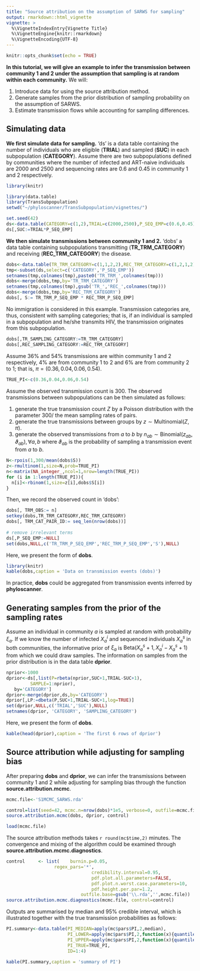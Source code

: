 ```yaml
---
title: "Source attribution on the assumption of SARWS for sampling"
output: rmarkdown::html_vignette
vignette: >
  %\VignetteIndexEntry{Vignette Title}
  %\VignetteEngine{knitr::rmarkdown}
  %\VignetteEncoding{UTF-8}
---
```


```r
knitr::opts_chunk$set(echo = TRUE)
```

**In this tutorial, we will give an example to infer the transmission between community 1 and 2 under the assumption that sampling is at random within each community.** We will:

1. Introduce data for using the source attribution method.
2. Generate samples from the prior distribution of sampling probability on the assumption of SARWS.
3. Estimate transmission flows while accounting for sampling differences.


## Simulating data

**We first simulate data for sampling.** 'ds' is a data table containing the number of individuals who are eligible (**TRIAL**) and sampled (**SUC**) in each subpopulation (**CATEGORY**). Assume there are two subpopulations defined by communities where the number of infected and ART-naive individuals are 2000 and 2500 and sequencing rates are 0.6 and 0.45 in community 1 and 2 respectively.

```r
library(knitr)
```

```r
library(data.table)
library(TransSubpopulation)
setwd("~/phyloscanner/TransSubpopulation/vignettes/")

set.seed(42)
ds<-data.table(CATEGORY=c(1,2),TRIAL=c(2000,2500),P_SEQ_EMP=c(0.6,0.45))
ds[,SUC:=TRIAL*P_SEQ_EMP]
```

**We then simulate transmissions between community 1 and 2.** 'dobs' a data table containing subpopulations transmitting (**TR_TRM_CATEGORY**) and receiving (**REC_TRM_CATEGORY**) the disease. 

```r
dobs<-data.table(TR_TRM_CATEGORY=c(1,1,2,2),REC_TRM_CATEGORY=c(1,2,1,2))
tmp<-subset(ds,select=c('CATEGORY','P_SEQ_EMP'))
setnames(tmp,colnames(tmp),paste0('TR_TRM_',colnames(tmp)))
dobs<-merge(dobs,tmp,by='TR_TRM_CATEGORY')
setnames(tmp,colnames(tmp),gsub('TR_','REC_',colnames(tmp)))
dobs<-merge(dobs,tmp,by='REC_TRM_CATEGORY')
dobs[, S:= TR_TRM_P_SEQ_EMP * REC_TRM_P_SEQ_EMP]
```

No immigration is considered in this example. Transmission categories are, thus, consistent with sampling categories; that is, if an individual is sampled in a subpopulation and he/she transmits HIV, the transmission originates from this subpopulation.

```r
dobs[,TR_SAMPLING_CATEGORY:=TR_TRM_CATEGORY]
dobs[,REC_SAMPLING_CATEGORY:=REC_TRM_CATEGORY]
```


Assume 36\% and 54\% transmissions are within community 1 and 2 respectively, 4\% are from community 1 to 2 and 6\% are from community 2 to 1; that is, $\pi=(0.36,0.04,0.06,0.54)$. 

```r
TRUE_PI<-c(0.36,0.04,0.06,0.54)
```

Assume the observed transmission count is 300. The observed transmissions between subpopulations can be then simulated as follows:
  
  1. generate the true transmission count $Z$ by a Poisson distribution with the parameter 300/ the mean sampling rates of pairs.
  2. generate the true transmissions between groups by $z \sim \mbox{Multinomial} (Z,\pi)$.
  3. generate the observed transmissions from $a$ to $b$ by $n_{ab} \sim \mbox{Binomial} (z_{ab},\vartheta_{ab}), \forall a,b$ where $\vartheta_{ab}$ is the probability of sampling a transmission event from $a$ to $b$.
  
```r
N<-rpois(1,300/mean(dobs$S))
z<-rmultinom(1,size=N,prob=TRUE_PI)
n<-matrix(NA_integer_,ncol=1,nrow=length(TRUE_PI))
for (i in 1:length(TRUE_PI)){
  n[i]<-rbinom(1,size=z[i],dobs$S[i])
}
```
  
Then, we record the observed count in 'dobs':
```r
dobs[, TRM_OBS:= n]
setkey(dobs,TR_TRM_CATEGORY,REC_TRM_CATEGORY)
dobs[, TRM_CAT_PAIR_ID:= seq_len(nrow(dobs))]
	
# remove irrelevant terms
ds[,P_SEQ_EMP:=NULL]
set(dobs,NULL,c('TR_TRM_P_SEQ_EMP','REC_TRM_P_SEQ_EMP','S'),NULL)
```

Here, we present the form of **dobs**.
```r
library(knitr)
kable(dobs,caption = 'Data on transmission events (dobs)')
```

In practice, **dobs** could be aggregated from transmission events inferred by **phyloscanner**.

## Generating samples from the prior of the sampling rates

Assume an individual in community $a$ is sampled at random with probability $\xi_a$. If we know the number of infected $X_a^i$ and sequenced individuals $X_a^s$ in both communities, the informative prior of $\xi_a$ is $\mbox{Beta}(X_a^s+1,X_a^i-X_a^s+1)$ from which we could draw samples. The information on samples from the prior distribution is in the data table **dprior**.
```r
nprior<-1000
dprior<-ds[,list(P=rbeta(nprior,SUC+1,TRIAL-SUC+1),
         SAMPLE=1:nprior),
   by='CATEGORY']
dprior<-merge(dprior,ds,by='CATEGORY')
dprior[,LP:=dbeta(P,SUC+1,TRIAL-SUC+1,log=TRUE)]
set(dprior,NULL,c('TRIAL','SUC'),NULL)
setnames(dprior, 'CATEGORY', 'SAMPLING_CATEGORY')
```

Here, we present the form of **dobs**.
```r
kable(head(dprior),caption = 'The first 6 rows of dprior')
```


## Source attribution while adjusting for sampling bias  
After preparing **dobs** and **dprior**, we can infer the transmissions between community 1 and 2 while adjusting for sampling bias through the function **source.attribution.mcmc**.

```r
mcmc.file<-'S1MCMC_SARWS.rda'
```

```r
control=list(seed=42, mcmc.n=nrow(dobs)*1e5, verbose=0, outfile=mcmc.file)
source.attribution.mcmc(dobs, dprior, control)
```

```r
load(mcmc.file)
```

The source attribution methods takes `r round(mc$time,2)` minutes. The convergence and mixing of the algorithm could be examined through **source.attribution.mcmc.diagnostics**.
```r
control		<- list(	burnin.p=0.05, 
                  regex_pars='*', 
							    credibility.interval=0.95, 
							    pdf.plot.all.parameters=FALSE, 
							    pdf.plot.n.worst.case.parameters=10, 
							    pdf.height.per.par=1.2, 
							outfile.base=gsub('\\.rda','',mcmc.file))
source.attribution.mcmc.diagnostics(mcmc.file, control=control)
```

Outputs are summarised by median and 95\% credible interval, which is illustrated together with the true transmission probabilities as follows:
```r
PI.summary<-data.table(PI_MEDIAN=apply(mc$pars$PI,2,median),
                       PI_LOWER=apply(mc$pars$PI,2,function(x){quantile(x,0.025)}),
                       PI_UPPER=apply(mc$pars$PI,2,function(x){quantile(x,0.975)}),
                       PI_TRUE=TRUE_PI,
                       ID=1:4)
```


```r
kable(PI.summary,caption = 'summary of PI')
```

